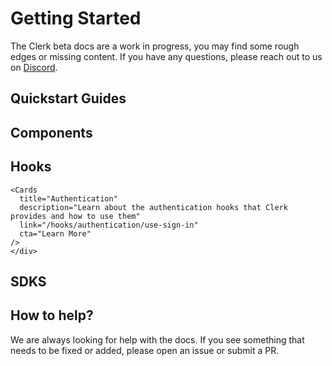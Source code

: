 
# Getting Started

The Clerk beta docs are a work in progress, you may find some rough edges or missing content. If you have any questions, please reach out to us on [Discord](https://discord.com/invite/b5rXHjAg7A).

## Quickstart Guides

<div className="container mx-auto my-4">
  <div className="grid grid-cols-1 gap-6 md:grid-cols-2">
    <Cards
      title="Next.js Stable"
      description="Learn how to use Clerk to quickly and easily add secure authentication and user management to your Next.js application."
      link="/quickstarts/nextjs/stable"
      cta="Get Started"
    />
    <Cards
      title="Next.js App Router"
      description="Learn how to use Clerk to quickly and easily add secure authentication and user management to your Next.js using RSC."
      link="/quickstarts/nextjs/app-router"
      cta="Get Started"
    />
    <Cards
      title="React"
      description="Learn how to use Clerk to quickly and easily add secure authentication and user management to your React application."
      link="/quickstarts/react"
      cta="Get Started"
    />
    <Cards
      title="Expo"
      description="Learn how to use Clerk to add secure authentication and user management to your Expo application using custom flows."
      link="/quickstarts/expo"
      cta="Get Started"
    />
    <Cards
      title="RedwoodJS"
      description="Learn how to use Clerk to add secure authentication and user management to your RedwoodJS application"
      link="/quickstarts/redwood"
      cta="Get Started"
    />
  </div>
</div>

## Components

<div className="container mx-auto my-4">
  <div className="grid grid-cols-1 gap-6 md:grid-cols-2">
    <Cards
      title="Authentication"
      description="Learn about the authentication components that Clerk provides and how to use them."
      link="/components/authentication/sign-in"
      cta="Learn More"
    />
    <Cards
      title="User Management"
      description="Learn about the user management components that Clerk provides and how to use them."
      link="/components/user-management/signed-in"
      cta="Learn More"
    />
    <Cards
      title="Organization Management"
      description="Learn about the organization management components that Clerk provides and how to use them."
      link="/components/organization-management/create-organization"
      cta="Learn More"
    />
    <Cards
      title="Customization & Localization"
      description="Learn how to customize and localize the Clerk components."
      link="/components/customization/appearance"
      cta="Learn More"
    />
  </div>
</div>

## Hooks

<div className="container mx-auto my-4">
  <div className="grid grid-cols-1 gap-6 md:grid-cols-2">
    <Cards
      title="User Management"
      description="Learn about the user management hooks that Clerk provides and how to use them."
      link="/hooks/user-management/use-user"
      cta="Learn More"
    />

    <Cards
      title="Authentication"
      description="Learn about the authentication hooks that Clerk provides and how to use them"
      link="/hooks/authentication/use-sign-in"
      cta="Learn More"
    />
    </div>

</div>

## SDKS

<div className="container mx-auto my-4">
  <div className="grid grid-cols-1 gap-6 md:grid-cols-2">
    <Cards
      title="Next.js"
      description="Learn about the Next.js SDK that Clerk provides and it's unique features."
      link="/sdk/next/get-auth"
      cta="Learn More"
    />
    <Cards
      title="Shared"
      description="Learn about Clerk SDK methods that are shared across each framework."
      link="/sdk/shared/use-auth"
      cta="Learn More"
    />
  </div>
</div>

## How to help?

We are always looking for help with the docs. If you see something that needs to be fixed or added, please open an issue or submit a PR.
